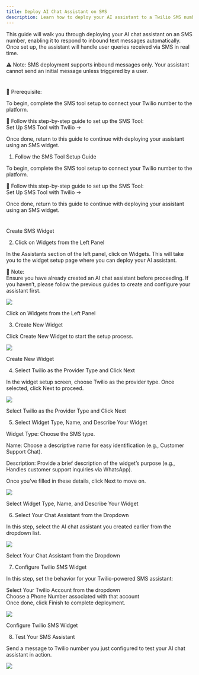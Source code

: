 ```yaml
---
title: Deploy AI Chat Assistant on SMS
description: Learn how to deploy your AI assistant to a Twilio SMS number and handle inbound text messages automatically.
---
```


This guide will walk you through deploying your AI chat assistant on an SMS number, enabling it to respond to inbound text messages automatically. Once set up, the assistant will handle user queries received via SMS in real time.

⚠ Note: SMS deployment supports inbound messages only. Your assistant cannot send an initial message unless triggered by a user.

#

🧩 Prerequisite:  

To begin, complete the SMS tool setup to connect your Twilio number to the platform.

🔗 Follow this step-by-step guide to set up the SMS Tool:  
Set Up SMS Tool with Twilio →

Once done, return to this guide to continue with deploying your assistant using an SMS widget.

1.  Follow the SMS Tool Setup Guide

To begin, complete the SMS tool setup to connect your Twilio number to the platform.

🔗 Follow this step-by-step guide to set up the SMS Tool:  
Set Up SMS Tool with Twilio →

Once done, return to this guide to continue with deploying your assistant using an SMS widget.

#

Create SMS Widget

2.  Click on Widgets from the Left Panel

In the Assistants section of the left panel, click on Widgets. This will take you to the widget setup page where you can deploy your AI assistant.

🔔 Note:  
Ensure you have already created an AI chat assistant before proceeding. If you haven’t, please follow the previous guides to create and configure your assistant first.

![](images/sms/2.png)

Click on Widgets from the Left Panel

3. Create New Widget

Click Create New Widget to start the setup process.

![](images/sms/3.png)

Create New Widget

4. Select Twilio as the Provider Type and Click Next

In the widget setup screen, choose Twilio as the provider type. Once selected, click Next to proceed.

![](images/sms/4.png)

Select Twilio as the Provider Type and Click Next

5. Select Widget Type, Name, and Describe Your Widget

Widget Type: Choose the SMS type.

Name: Choose a descriptive name for easy identification (e.g., Customer Support Chat).

Description: Provide a brief description of the widget’s purpose (e.g., Handles customer support inquiries via WhatsApp).

Once you’ve filled in these details, click Next to move on.

![](images/sms/5.png)

Select Widget Type, Name, and Describe Your Widget

6. Select Your Chat Assistant from the Dropdown

In this step, select the AI chat assistant you created earlier from the dropdown list.

![](images/sms/6.png)

Select Your Chat Assistant from the Dropdown

7. Configure Twilio SMS Widget

In this step, set the behavior for your Twilio-powered SMS assistant:

Select Your Twilio Account from the dropdown  
Choose a Phone Number associated with that account  
Once done, click Finish to complete deployment.

![](images/sms/7.png)

Configure Twilio SMS Widget

8. Test Your SMS Assistant

Send a message to Twilio number you just configured to test your AI chat assistant in action.

![](images/sms/8.png)
